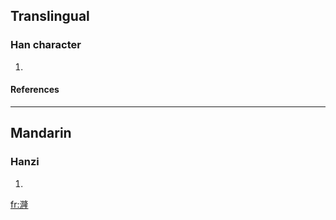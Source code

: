 ==Translingual==
===Han character===
{{Han char|rn=85|rad=水|as=12|sn=15|four=|canj=水弓中一 (ENLM)}}
# {{defn|Han|sort=水12}}
====References====
{{Han ref|kx=0645.070|dkj=18217|hdz=31733.050|uh=6F0B|ud=28427}}

----
==Mandarin==
===Hanzi===
{{cmn-hanzi|pin=[[lóng]] ([[long2]]), [[sǒng]] ([[song3]])|wg=lung<sup>2</sup>, sung<sup>3</sup>}}
# {{defn|Mandarin}}

[[fr:漋]]